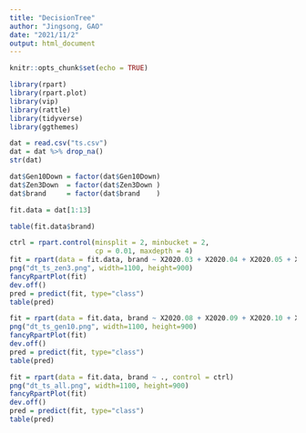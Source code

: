 ```yaml
---
title: "DecisionTree"
author: "Jingsong, GAO"
date: "2021/11/2"
output: html_document
---
```


```r
knitr::opts_chunk$set(echo = TRUE)
```

```r
library(rpart)
library(rpart.plot)
library(vip)
library(rattle)
library(tidyverse)
library(ggthemes)
```


```r
dat = read.csv("ts.csv")
dat = dat %>% drop_na()
str(dat)
```

```r
dat$Gen10Down = factor(dat$Gen10Down)
dat$Zen3Down  = factor(dat$Zen3Down )
dat$brand     = factor(dat$brand    )
```


```r
fit.data = dat[1:13]
```

```r
table(fit.data$brand)
```

```r
ctrl = rpart.control(minsplit = 2, minbucket = 2,
                     cp = 0.01, maxdepth = 4)
fit = rpart(data = fit.data, brand ~ X2020.03 + X2020.04 + X2020.05 + X2020.06 + X2020.07 + Zen3Down, control = ctrl)
png("dt_ts_zen3.png", width=1100, height=900)
fancyRpartPlot(fit)
dev.off()
pred = predict(fit, type="class")
table(pred)
```

```r
fit = rpart(data = fit.data, brand ~ X2020.08 + X2020.09 + X2020.10 + X2020.11 + X2020.12 + Gen10Down, control = ctrl)
png("dt_ts_gen10.png", width=1100, height=900)
fancyRpartPlot(fit)
dev.off()
pred = predict(fit, type="class")
table(pred)
```
```r
fit = rpart(data = fit.data, brand ~ ., control = ctrl)
png("dt_ts_all.png", width=1100, height=900)
fancyRpartPlot(fit)
dev.off()
pred = predict(fit, type="class")
table(pred)
```
